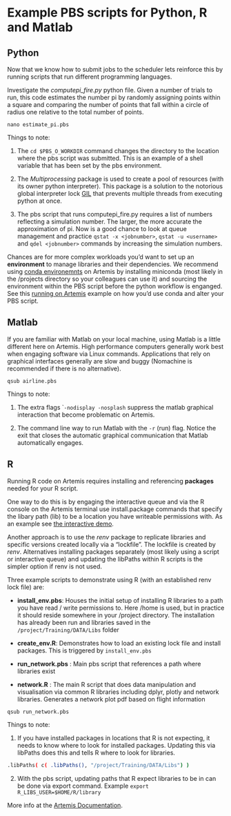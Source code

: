 # Example PBS scripts for Python, R and Matlab

## Python


Now that we know how to submit jobs to the scheduler lets reinforce this by running scripts that run different programming languages.

Investigate the *computepi_fire.py* python file. Given a number of trials to run, this code estimates the number pi by randomly assigning points within a square and comparing the number of points that fall within a circle of radius one relative to the total number of points.

`nano estimate_pi.pbs`

Things to note:

1. The `cd $PBS_O_WORKDIR` command changes the directory to the location where the pbs script was submitted. This is an example of a shell variable that has been set by the pbs environment.

2. The *Multiprocessing* package is used to create a pool of resources (with its owner python interpreter). This package is a solution to the notorious global interpreter lock [GIL](https://wiki.python.org/moin/GlobalInterpreterLock) that prevents multiple threads from executing python at once.

3. The pbs script that runs computepi_fire.py requires a list of numbers reflecting a simulation number. The larger, the more accurate the approximation of pi. Now is a good chance to look at queue management and practice `qstat -x <jobnumber>`, `qstat -u <username>` and `qdel <jobnumber>` commands by increasing the simulation numbers.

Chances are for more complex workloads you'd want to set up an **environment** to manage libraries and their dependencies. We recommend using [conda environemnts](https://conda.io/projects/conda/en/latest/user-guide/tasks/manage-environments.html) on Artemis by installing miniconda (most likely in the /projects directory so your colleagues can use it) and sourcing the environment within the PBS script before the python workflow is enganged. See this [running on Artemis](https://sydney-informatics-hub.github.io/training.artemis.gpu/06-Python/index.html) example on how you'd use conda and alter your PBS script.

## Matlab


If you are familiar with Matlab on your local machine, using Matlab is a little different here on Artemis. High performance computers generally work best when engaging software via Linux commands. Applications that rely on graphical interfaces generally are slow and buggy (Nomachine is recommended if there is no alternative).

`qsub airline.pbs`

Things to note:

1. The extra flags ``-nodisplay -nosplash` suppress the matlab graphical interaction that become problematic on Artemis.

2. The command line way to run Matlab with the `-r` (run) flag. Notice the exit that closes the automatic graphical communication that Matlab automatically engages.


## R

Running R code on Artemis requires installing and referencing **packages** needed for your R script. 

One way to do this is by engaging the interactive queue and via the R console on the Artemis terminal use install.package commands that specify the libary path (lib) to be a location you have writeable permissions with. As an example see [the interactive demo](https://github.com/kmarsyd/IntroHPCData/tree/main/datahpc/interactive_queue_demo). 

Another approach is to use the *renv* package to replicate libraries and specific versions created locally via a “lockfile”. The lockfile is created by *renv*. Alternatives installing packages separately (most likely using a script or interactive queue) and updating the libPaths within R scripts is the simpler option if renv is not used.

Three example scripts to demonstrate using R (with an established renv lock file) are:

- **install_env.pbs**: Houses the initial setup of installing R libraries to a path you have read / write permissions to. Here /home is used, but in practice it should reside somewhere in your /project directory. The installation has already been run and libraries saved in the `/project/Training/DATA/Libs` folder

- **create_env.R**: Demonstrates how to load an existing lock file and install packages. This is triggered by `install_env.pbs`

- **run_network.pbs** : Main pbs script that references a path where libraries exist

- **network.R** : The main R script that does data manipulation and visualisation via common R libraries including dplyr, plotly and network libraries. Generates a network plot pdf based on flight information


`qsub run_network.pbs`


Things to note:

1. If you have installed packages in locations that R is not expecting, it needs to know where to look for installed packages. Updating this via libPaths does this and tells R where to look for libraries.

```bash
.libPaths( c( .libPaths(), "/project/Training/DATA/Libs") )
```


2. With the pbs script, updating paths that R expect libraries to be in can be done via export command. Example `export R_LIBS_USER=$HOME/R/library`

More info at the [Artemis Documentation](https://sydneyuni.atlassian.net/wiki/spaces/RC/pages/814678196/R).
